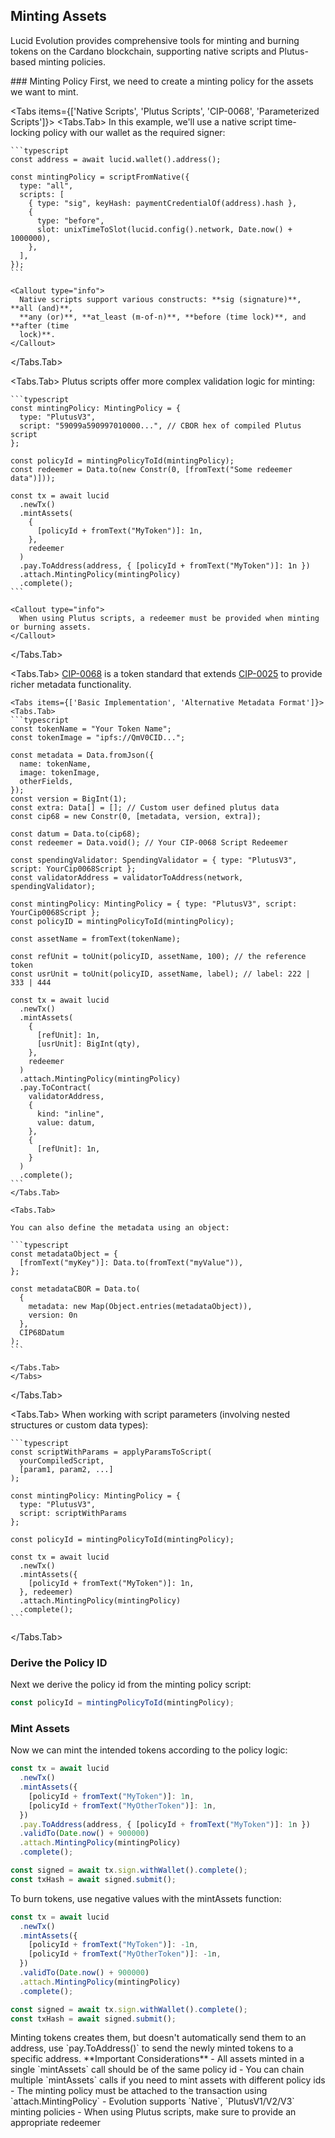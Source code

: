 
## Minting Assets

Lucid Evolution provides comprehensive tools for minting and burning tokens on the Cardano blockchain, supporting native scripts and Plutus-based minting policies.

<Steps>
### Minting Policy
First, we need to create a minting policy for the assets we want to mint.

<Tabs items={['Native Scripts', 'Plutus Scripts', 'CIP-0068', 'Parameterized Scripts']}>
  <Tabs.Tab>
    In this example, we'll use a native script time-locking policy with our wallet as the required signer:

    ```typescript
    const address = await lucid.wallet().address();

    const mintingPolicy = scriptFromNative({
      type: "all",
      scripts: [
        { type: "sig", keyHash: paymentCredentialOf(address).hash },
        {
          type: "before",
          slot: unixTimeToSlot(lucid.config().network, Date.now() + 1000000),
        },
      ],
    });
    ```

    <Callout type="info">
      Native scripts support various constructs: **sig (signature)**, **all (and)**,
      **any (or)**, **at_least (m-of-n)**, **before (time lock)**, and **after (time
      lock)**.
    </Callout>

  </Tabs.Tab>

  <Tabs.Tab>
    Plutus scripts offer more complex validation logic for minting:

    ```typescript
    const mintingPolicy: MintingPolicy = {
      type: "PlutusV3",
      script: "59099a590997010000...", // CBOR hex of compiled Plutus script
    };

    const policyId = mintingPolicyToId(mintingPolicy);
    const redeemer = Data.to(new Constr(0, [fromText("Some redeemer data")]));

    const tx = await lucid
      .newTx()
      .mintAssets(
        {
          [policyId + fromText("MyToken")]: 1n,
        },
        redeemer
      )
      .pay.ToAddress(address, { [policyId + fromText("MyToken")]: 1n })
      .attach.MintingPolicy(mintingPolicy)
      .complete();
    ```

    <Callout type="info">
      When using Plutus scripts, a redeemer must be provided when minting or burning assets.
    </Callout>

  </Tabs.Tab>

  <Tabs.Tab>
    [CIP-0068](https://github.com/cardano-foundation/CIPs/tree/master/CIP-0068) is a token standard that extends [CIP-0025](https://github.com/cardano-foundation/CIPs/tree/master/CIP-0025) to provide richer metadata functionality.

    <Tabs items={['Basic Implementation', 'Alternative Metadata Format']}>
    <Tabs.Tab>
    ```typescript
    const tokenName = "Your Token Name";
    const tokenImage = "ipfs://QmV0CID...";

    const metadata = Data.fromJson({
      name: tokenName,
      image: tokenImage,
      otherFields,
    });
    const version = BigInt(1);
    const extra: Data[] = []; // Custom user defined plutus data
    const cip68 = new Constr(0, [metadata, version, extra]);

    const datum = Data.to(cip68);
    const redeemer = Data.void(); // Your CIP-0068 Script Redeemer

    const spendingValidator: SpendingValidator = { type: "PlutusV3", script: YourCip0068Script };
    const validatorAddress = validatorToAddress(network, spendingValidator);

    const mintingPolicy: MintingPolicy = { type: "PlutusV3", script: YourCip0068Script };
    const policyID = mintingPolicyToId(mintingPolicy);

    const assetName = fromText(tokenName);

    const refUnit = toUnit(policyID, assetName, 100); // the reference token
    const usrUnit = toUnit(policyID, assetName, label); // label: 222 | 333 | 444

    const tx = await lucid
      .newTx()
      .mintAssets(
        {
          [refUnit]: 1n,
          [usrUnit]: BigInt(qty),
        },
        redeemer
      )
      .attach.MintingPolicy(mintingPolicy)
      .pay.ToContract(
        validatorAddress,
        {
          kind: "inline",
          value: datum,
        },
        {
          [refUnit]: 1n,
        }
      )
      .complete();
    ```
    </Tabs.Tab>

    <Tabs.Tab>

    You can also define the metadata using an object:

    ```typescript
    const metadataObject = {
      [fromText("myKey")]: Data.to(fromText("myValue")),
    };

    const metadataCBOR = Data.to(
      {
        metadata: new Map(Object.entries(metadataObject)),
        version: 0n
      },
      CIP68Datum
    );
    ```

    </Tabs.Tab>
    </Tabs>

  </Tabs.Tab>

  <Tabs.Tab>
    When working with script parameters (involving nested structures or custom data types):

    ```typescript
    const scriptWithParams = applyParamsToScript(
      yourCompiledScript,
      [param1, param2, ...]
    );

    const mintingPolicy: MintingPolicy = {
      type: "PlutusV3",
      script: scriptWithParams
    };

    const policyId = mintingPolicyToId(mintingPolicy);

    const tx = await lucid
      .newTx()
      .mintAssets({
        [policyId + fromText("MyToken")]: 1n,
      }, redeemer)
      .attach.MintingPolicy(mintingPolicy)
      .complete();
    ```

  </Tabs.Tab>
</Tabs>

### Derive the Policy ID

Next we derive the policy id from the minting policy script:

```typescript
const policyId = mintingPolicyToId(mintingPolicy);
```

### Mint Assets

Now we can mint the intended tokens according to the policy logic:

```typescript
const tx = await lucid
  .newTx()
  .mintAssets({
    [policyId + fromText("MyToken")]: 1n,
    [policyId + fromText("MyOtherToken")]: 1n,
  })
  .pay.ToAddress(address, { [policyId + fromText("MyToken")]: 1n })
  .validTo(Date.now() + 900000)
  .attach.MintingPolicy(mintingPolicy)
  .complete();

const signed = await tx.sign.withWallet().complete();
const txHash = await signed.submit();
```

<Callout type="info"> 
To burn tokens, use negative values with the mintAssets function:

```typescript
const tx = await lucid
  .newTx()
  .mintAssets({
    [policyId + fromText("MyToken")]: -1n,
    [policyId + fromText("MyOtherToken")]: -1n,
  })
  .validTo(Date.now() + 900000)
  .attach.MintingPolicy(mintingPolicy)
  .complete();

const signed = await tx.sign.withWallet().complete();
const txHash = await signed.submit();
```

</Callout>
</Steps>

<Callout>
  Minting tokens creates them, but doesn't automatically send them to an
  address, use `pay.ToAddress()` to send the newly minted tokens to a specific
  address.
</Callout>

<Callout type="info">
  **Important Considerations** 
  - All assets minted in a single `mintAssets` call should be of the same policy id 
  - You can chain multiple `mintAssets` calls if you need to mint assets with different policy ids 
  - The minting policy must be attached to the transaction using `attach.MintingPolicy` 
  - Evolution supports `Native`, `PlutusV1/V2/V3` minting policies 
  - When using Plutus scripts, make sure to provide an appropriate redeemer
</Callout>
